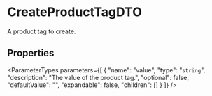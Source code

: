 
# CreateProductTagDTO

A product tag to create.

## Properties

<ParameterTypes parameters={[
  {
    "name": "value",
    "type": "`string`",
    "description": "The value of the product tag.",
    "optional": false,
    "defaultValue": "",
    "expandable": false,
    "children": []
  }
]} />
